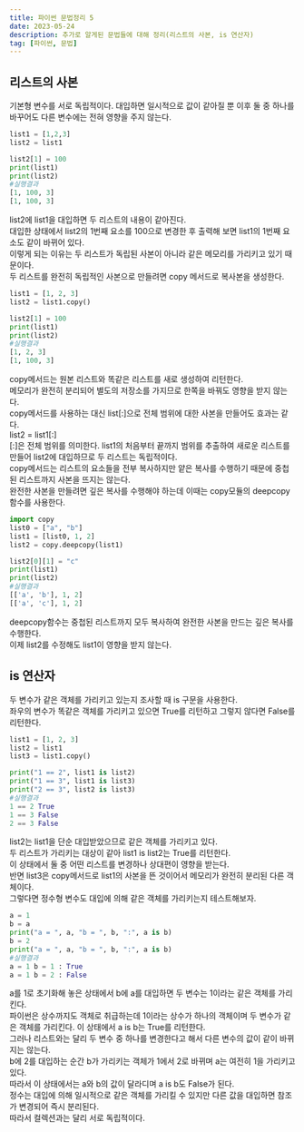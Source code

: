 ```yaml
---
title: 파이썬 문법정리 5
date: 2023-05-24
description: 추가로 알게된 문법들에 대해 정리(리스트의 사본, is 연산자)
tag: [파이썬, 문법]
---  
```


## 리스트의 사본  
기본형 변수를 서로 독립적이다. 대입하면 일시적으로 값이 같아질 뿐 이후 둘 중 하나를 바꾸어도 다른 변수에는 전혀 영향을 주지 않는다.  
```python
list1 = [1,2,3]
list2 = list1

list2[1] = 100
print(list1)
print(list2)
#실행결과
[1, 100, 3]
[1, 100, 3]
```
list2에 list1을 대입하면 두 리스트의 내용이 같아진다.  
대입한 상태에서 list2의 1번째 요소를 100으로 변경한 후 출력해 보면 list1의 1번째 요소도 같이 바뀌어 있다.  
이렇게 되는 이유는 두 리스트가 독립된 사본이 아니라 같은 메모리를 가리키고 있기 때문이다.  
두 리스트를 완전히 독립적인 사본으로 만들려면 copy 메서드로 복사본을 생성한다.  
```python
list1 = [1, 2, 3]
list2 = list1.copy()

list2[1] = 100
print(list1)
print(list2)
#실행결과
[1, 2, 3]
[1, 100, 3]
```
copy메서드는 원본 리스트와 똑같은 리스트를 새로 생성하여 리턴한다.  
메모리가 완전히 분리되어 별도의 저장소를 가지므로 한쪽을 바꿔도 영향을 받지 않는다.  
copy메서드를 사용하는 대신 list[:]으로 전체 범위에 대한 사본을 만들어도 효과는 같다.  
list2 = list1[:]  
[:]은 전체 범위를 의미한다. list1의 처음부터 끝까지 범위를 추출하여 새로운 리스트를 만들어 list2에 대입하므로 두 리스트는 독립적이다.  
copy메서드는 리스트의 요소들을 전부 복사하지만 얕은 복사를 수행하기 때문에 중첩된 리스트까지 사본을 뜨지는 않는다.  
완전한 사본을 만들려면 깊은 복사를 수행해야 하는데 이때는 copy모듈의 deepcopy함수를 사용한다.  
```python
import copy
list0 = ["a", "b"]
list1 = [list0, 1, 2]
list2 = copy.deepcopy(list1)

list2[0][1] = "c"
print(list1)
print(list2)
#실행결과
[['a', 'b'], 1, 2]
[['a', 'c'], 1, 2]
```
deepcopy함수는 중첩된 리스트까지 모두 복사하여 완전한 사본을 만드는 깊은 복사를 수행한다.  
이제 list2를 수정해도 list1이 영향을 받지 않는다.  


## is 연산자  
두 변수가 같은 객체를 가리키고 있는지 조사할 때 is 구문을 사용한다.  
좌우의 변수가 똑같은 객체를 가리키고 있으면 True를 리턴하고 그렇지 않다면 False를 리턴한다.  
```python
list1 = [1, 2, 3]
list2 = list1
list3 = list1.copy()

print("1 == 2", list1 is list2)
print("1 == 3", list1 is list3)
print("2 == 3", list2 is list3)
#실행결과
1 == 2 True
1 == 3 False
2 == 3 False
```
list2는 list1을 단순 대입받았으므로 같은 객체를 가리키고 있다.  
두 리스트가 가리키는 대상이 같아 list1 is list2는 True를 리턴한다.  
이 상태에서 둘 중 어떤 리스트를 변경하나 상대편이 영향을 받는다.  
반면 list3은 copy메서드로 list1의 사본을 뜬 것이어서 메모리가 완전히 분리된 다른 객체이다.  
그렇다면 정수형 변수도 대입에 의해 같은 객체를 가리키는지 테스트해보자.  
```python
a = 1
b = a
print("a = ", a, "b = ", b, ":", a is b)
b = 2
print("a = ", a, "b = ", b, ":", a is b)
#실행결과 
a = 1 b = 1 : True
a = 1 b = 2 : False
```
a를 1로 초기화해 놓은 상태에서 b에 a를 대입하면 두 변수는 1이라는 같은 객체를 가리킨다.  
파이썬은 상수까지도 객체로 취급하는데 1이라는 상수가 하나의 객체이며 두 변수가 같은 객체를 가리킨다. 이 상태에서 a is b는 True를 리턴한다.  
그러나 리스트와는 달리 두 변수 중 하나를 변경한다고 해서 다른 변수의 값이 같이 바뀌지는 않는다.  
b에 2를 대입하는 순간 b가 가리키는 객체가 1에서 2로 바뀌며 a는 여전히 1을 가리키고 있다.  
따라서 이 상태에서는 a와 b의 값이 달라디며 a is b도 False가 된다.  
정수는 대입에 의해 일시적으로 같은 객체를 가리킬 수 있지만 다른 값을 대입하면 참조가 변경되어 즉시 분리된다.  
따라서 컬렉션과는 달리 서로 독립적이다. 